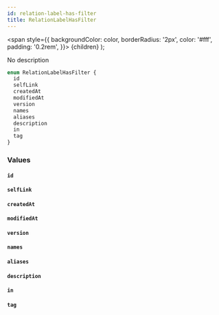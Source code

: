 ```yaml
---
id: relation-label-has-filter
title: RelationLabelHasFilter
---
```


<span
style={{
      backgroundColor: color,
      borderRadius: '2px',
      color: '#fff',
      padding: '0.2rem',
    }}>
{children}
</span>
);

No description

```graphql
enum RelationLabelHasFilter {
  id
  selfLink
  createdAt
  modifiedAt
  version
  names
  aliases
  description
  in
  tag
}
```

### Values

#### `id`

#### `selfLink`

#### `createdAt`

#### `modifiedAt`

#### `version`

#### `names`

#### `aliases`

#### `description`

#### `in`

#### `tag`
